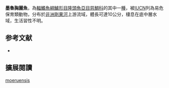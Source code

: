 {{Speciesbox
| name = 墨魯胸麗魚
| status = VU
| status_system = IUCN3.1
| image = 
| image_width = 240px
| genus = Thoracochromis
| species = moeruensis
| authority = [[Boulenger|Boulenger]], 1899
| synonyms = *''Paratilapia moeruensis''<br /><small>Boulenger, 1899</small>
*''Haplochromis moeruensis''<br /><small>Boulenger, 1899</small>
}}

'''墨魯胸麗魚'''，為[[輻鰭魚綱|輻鰭魚綱]][[鱸形目|鱸形目]][[隆頭魚亞目|隆頭魚亞目]][[慈鯛科|慈鯛科]]的其中一[[種|種]]，被[[IUCN|IUCN]]列為易危保育類動物，分布於[[非洲|非洲]][[剛果河|剛果河]]上游流域，體長可達10公分，棲息在底中層水域，生活習性不明。
==参考文献==
*{{FishBase_species|genus=Thoracochromis|species=moeruensis|year=2013|month=5}}

== 擴展閱讀 ==
{{refbegin}}
{{wikispecies-inline|Thoracochromis moeruensis|墨魯胸麗魚}}
{{refend}}
{{Taxonbar|from=Q6424820}}

[[Category:胸麗魚屬|moeruensis]]


{{鱸形目小作品}}